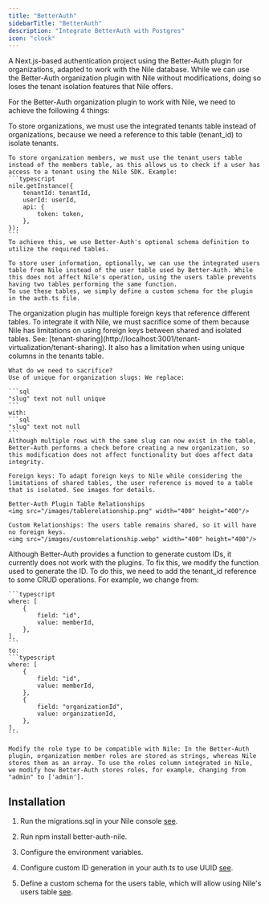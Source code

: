 ```yaml
---
title: "BetterAuth"
sidebarTitle: "BetterAuth"
description: "Integrate BetterAuth with Postgres"
icon: "clock"
---
```

A Next.js-based authentication project using the Better-Auth plugin for organizations, adapted to work with the Nile database. 
While we can use the Better-Auth organization plugin with Nile without modifications, doing so loses the tenant isolation features that Nile offers.

For the Better-Auth organization plugin to work with Nile, we need to achieve the following 4 things:

<Steps>
  <Step title="Use the integrated tables provided by Nile">
    To store organizations, we must use the integrated tenants table instead of organizations, because we need a reference to this table (tenant_id) to isolate tenants.
    
    To store organization members, we must use the tenant_users table instead of the members table, as this allows us to check if a user has access to a tenant using the Nile SDK. Example:
    ```typescript
    nile.getInstance({
        tenantId: tenantId,
        userId: userId,
        api: {
            token: token,
        },
    });
    ```
    To achieve this, we use Better-Auth's optional schema definition to utilize the required tables.

    To store user information, optionally, we can use the integrated users table from Nile instead of the user table used by Better-Auth. While this does not affect Nile's operation, using the users table prevents having two tables performing the same function.
    To use these tables, we simply define a custom schema for the plugin in the auth.ts file.
  </Step>

  <Step title="Consider foreign key and unique constraints when using Nile">
    The organization plugin has multiple foreign keys that reference different tables. To integrate it with Nile, we must sacrifice some of them because Nile has limitations on using foreign keys between shared and isolated tables. See: [tenant-sharing](http://localhost:3001/tenant-virtualization/tenant-sharing). It also has a limitation when using unique columns in the tenants table.

    What do we need to sacrifice?
    Use of unique for organization slugs: We replace:

    ```sql
    "slug" text not null unique
    ```
    with:
    ```sql
    "slug" text not null
    ```
    Although multiple rows with the same slug can now exist in the table, Better-Auth performs a check before creating a new organization, so this modification does not affect functionality but does affect data integrity.

    Foreign keys: To adapt foreign keys to Nile while considering the limitations of shared tables, the user reference is moved to a table that is isolated. See images for details.

    Better-Auth Plugin Table Relationships 
    <img src="/images/tablerelationship.png" width="400" height="400"/>

    Custom Relationships: The users table remains shared, so it will have no foreign keys.
    <img src="/images/customrelationship.webp" width="400" height="400"/>
  </Step>

  <Step title="Make the organization plugin work with UUID instead of nanoid">
    Although Better-Auth provides a function to generate custom IDs, it currently does not work with the plugins. To fix this, we modify the function used to generate the ID.
  </Step>

  <Step title="Modify some CRUD operations to adapt to using composite primary keys">
    To do this, we need to add the tenant_id reference to some CRUD operations. For example, we change from:

    ```typescript
    where: [
        {
            field: "id",
            value: memberId,
        },
    ],
    ```
    to:
    ```typescript
    where: [
        {
            field: "id",
            value: memberId,
        },
        {
            field: "organizationId",
            value: organizationId,
        },
    ],
    ```

    Modify the role type to be compatible with Nile: In the Better-Auth plugin, organization member roles are stored as strings, whereas Nile stores them as an array. To use the roles column integrated in Nile, we modify how Better-Auth stores roles, for example, changing from "admin" to ['admin'].
  </Step>
</Steps>

## Installation

1. Run the migrations.sql in your Nile console [see](https://github.com/aris-2/better-auth-nile/blob/main/apps/demo/lib/migrations.sql).

2. Run npm install better-auth-nile.
  
3. Configure the environment variables.
  
4. Configure custom ID generation in your auth.ts to use UUID [see](https://github.com/aris-2/better-auth-nile/blob/main/apps/demo/lib/auth.ts).

5. Define a custom schema for the users table, which will allow using Nile's users table [see](https://github.com/aris-2/better-auth-nile/blob/main/apps/demo/lib/auth.ts).